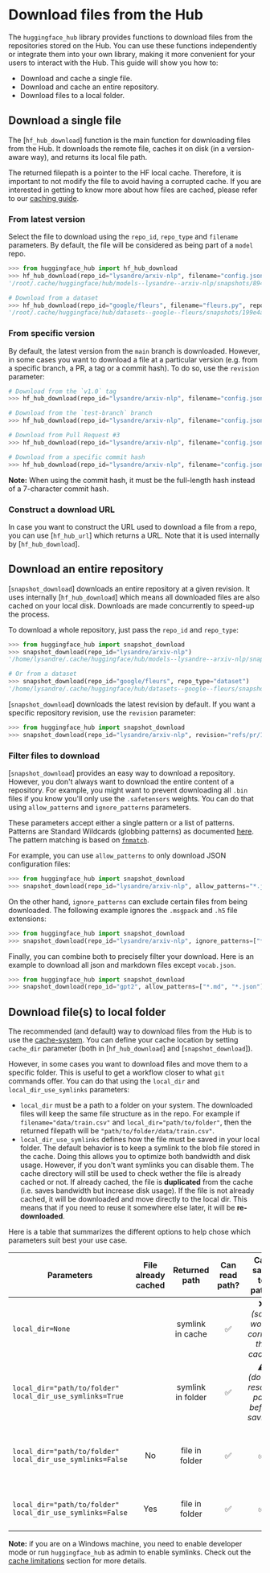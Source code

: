 # Download files from the Hub

The `huggingface_hub` library provides functions to download files from the repositories
stored on the Hub. You can use these functions independently or integrate them into your
own library, making it more convenient for your users to interact with the Hub. This
guide will show you how to:

* Download and cache a single file.
* Download and cache an entire repository.
* Download files to a local folder. 

## Download a single file

The [`hf_hub_download`] function is the main function for downloading files from the Hub.
It downloads the remote file, caches it on disk (in a version-aware way), and returns its local file path.

<Tip>

The returned filepath is a pointer to the HF local cache. Therefore, it is important to not modify the file to avoid
having a corrupted cache. If you are interested in getting to know more about how files are cached, please refer to our
[caching guide](./manage-cache).

</Tip>

### From latest version

Select the file to download using the `repo_id`, `repo_type` and `filename` parameters. By default, the file will
be considered as being part of a `model` repo.

```python
>>> from huggingface_hub import hf_hub_download
>>> hf_hub_download(repo_id="lysandre/arxiv-nlp", filename="config.json")
'/root/.cache/huggingface/hub/models--lysandre--arxiv-nlp/snapshots/894a9adde21d9a3e3843e6d5aeaaf01875c7fade/config.json'

# Download from a dataset
>>> hf_hub_download(repo_id="google/fleurs", filename="fleurs.py", repo_type="dataset")
'/root/.cache/huggingface/hub/datasets--google--fleurs/snapshots/199e4ae37915137c555b1765c01477c216287d34/fleurs.py'
```

### From specific version

By default, the latest version from the `main` branch is downloaded. However, in some cases you want to download a file
at a particular version (e.g. from a specific branch, a PR, a tag or a commit hash).
To do so, use the `revision` parameter:

```python
# Download from the `v1.0` tag
>>> hf_hub_download(repo_id="lysandre/arxiv-nlp", filename="config.json", revision="v1.0")

# Download from the `test-branch` branch
>>> hf_hub_download(repo_id="lysandre/arxiv-nlp", filename="config.json", revision="test-branch")

# Download from Pull Request #3
>>> hf_hub_download(repo_id="lysandre/arxiv-nlp", filename="config.json", revision="refs/pr/3")

# Download from a specific commit hash
>>> hf_hub_download(repo_id="lysandre/arxiv-nlp", filename="config.json", revision="877b84a8f93f2d619faa2a6e514a32beef88ab0a")
```

**Note:** When using the commit hash, it must be the full-length hash instead of a 7-character commit hash.

### Construct a download URL

In case you want to construct the URL used to download a file from a repo, you can use [`hf_hub_url`] which returns a URL.
Note that it is used internally by [`hf_hub_download`].

## Download an entire repository

[`snapshot_download`] downloads an entire repository at a given revision. It uses internally [`hf_hub_download`] which
means all downloaded files are also cached on your local disk. Downloads are made concurrently to speed-up the process.

To download a whole repository, just pass the `repo_id` and `repo_type`:

```python
>>> from huggingface_hub import snapshot_download
>>> snapshot_download(repo_id="lysandre/arxiv-nlp")
'/home/lysandre/.cache/huggingface/hub/models--lysandre--arxiv-nlp/snapshots/894a9adde21d9a3e3843e6d5aeaaf01875c7fade'

# Or from a dataset
>>> snapshot_download(repo_id="google/fleurs", repo_type="dataset")
'/home/lysandre/.cache/huggingface/hub/datasets--google--fleurs/snapshots/199e4ae37915137c555b1765c01477c216287d34'
```

[`snapshot_download`] downloads the latest revision by default. If you want a specific repository revision, use the
`revision` parameter:

```python
>>> from huggingface_hub import snapshot_download
>>> snapshot_download(repo_id="lysandre/arxiv-nlp", revision="refs/pr/1")
```

### Filter files to download

[`snapshot_download`] provides an easy way to download a repository. However, you don't always want to download the
entire content of a repository. For example, you might want to prevent downloading all `.bin` files if you know you'll
only use the `.safetensors` weights. You can do that using `allow_patterns` and `ignore_patterns` parameters.

These parameters accept either a single pattern or a list of patterns. Patterns are Standard Wildcards (globbing
patterns) as documented [here](https://tldp.org/LDP/GNU-Linux-Tools-Summary/html/x11655.htm). The pattern matching is
based on [`fnmatch`](https://docs.python.org/3/library/fnmatch.html).

For example, you can use `allow_patterns` to only download JSON configuration files:

```python
>>> from huggingface_hub import snapshot_download
>>> snapshot_download(repo_id="lysandre/arxiv-nlp", allow_patterns="*.json")
```

On the other hand, `ignore_patterns` can exclude certain files from being downloaded. The
following example ignores the `.msgpack` and `.h5` file extensions:

```python
>>> from huggingface_hub import snapshot_download
>>> snapshot_download(repo_id="lysandre/arxiv-nlp", ignore_patterns=["*.msgpack", "*.h5"])
```

Finally, you can combine both to precisely filter your download. Here is an example to download all json and markdown
files except `vocab.json`.

```python
>>> from huggingface_hub import snapshot_download
>>> snapshot_download(repo_id="gpt2", allow_patterns=["*.md", "*.json"], ignore_patterns="vocab.json")
```

## Download file(s) to local folder

The recommended (and default) way to download files from the Hub is to use the [cache-system](./manage-cache).
You can define your cache location by setting `cache_dir` parameter (both in [`hf_hub_download`] and [`snapshot_download`]).

However, in some cases you want to download files and move them to a specific folder. This is useful to get a workflow
closer to what `git` commands offer. You can do that using the `local_dir` and `local_dir_use_symlinks` parameters:
- `local_dir` must be a path to a folder on your system. The downloaded files will keep the same file structure as in the
repo. For example if `filename="data/train.csv"` and `local_dir="path/to/folder"`, then the returned filepath will be
`"path/to/folder/data/train.csv"`.
- `local_dir_use_symlinks` defines how the file must be saved in your local folder. The default behavior is to keep a
symlink to the blob file stored in the cache. Doing this allows you to optimize both bandwidth and disk usage. However,
if you don't want symlinks you can disable them. The cache directory will still be used to check wether the file is
already cached or not. If already cached, the file is **duplicated** from the cache (i.e. saves bandwidth but increase
disk usage). If the file is not already cached, it will be downloaded and move directly to the local dir. This means that
if you need to reuse it somewhere else later, it will be **re-downloaded**.

Here is a table that summarizes the different options to help chose which parameters suit best your use case.

<!-- Generated with https://www.tablesgenerator.com/markdown_tables -->
| Parameters | File already cached | Returned path | Can read path? | Can save to path? | Optimized bandwidth | Optimized disk usage |
|---|:---:|:---:|:---:|:---:|:---:|:---:|
| `local_dir=None` |  | symlink in cache | ✅ | ❌<br>_(save would corrupt the cache)_ | ✅ | ✅ |
| `local_dir="path/to/folder"`<br>`local_dir_use_symlinks=True` |  | symlink in folder | ✅ | ⚠️<br>_(do not resolve path before saving)_ | ✅ | ✅ |
| `local_dir="path/to/folder"`<br>`local_dir_use_symlinks=False` | No | file in folder | ✅ | ✅ | ❌<br>_(if re-run, file is re-downloaded)_ | ⚠️<br>(multiple copies if ran in multiple folders) |
| `local_dir="path/to/folder"`<br>`local_dir_use_symlinks=False` | Yes | file in folder | ✅ | ✅ | ⚠️<br>_(file has to be cached first)_ | ❌<br>_(file is duplicated)_ |

**Note:** if you are on a Windows machine, you need to enable developer mode or run `huggingface_hub` as admin to enable
symlinks. Check out the [cache limitations](../guides/manage-cache#limitations) section for more details.